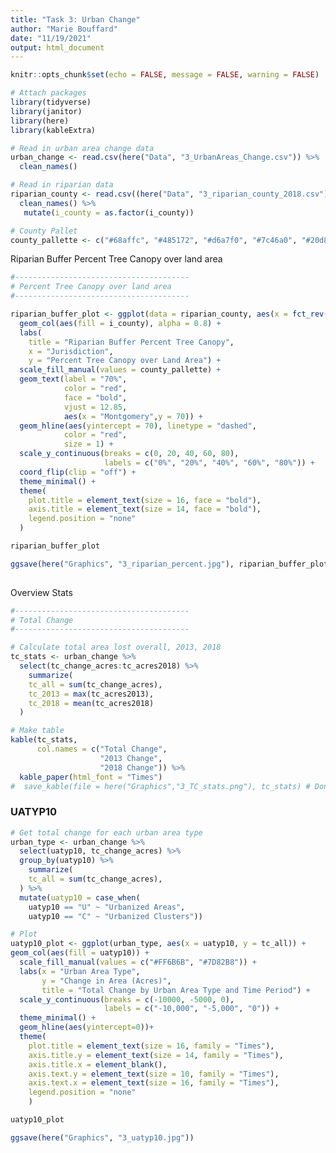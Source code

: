 ```yaml
---
title: "Task 3: Urban Change"
author: "Marie Bouffard"
date: "11/19/2021"
output: html_document
---
```


```r
knitr::opts_chunk$set(echo = FALSE, message = FALSE, warning = FALSE)
```

```r
# Attach packages
library(tidyverse)
library(janitor)
library(here)
library(kableExtra)

# Read in urban area change data
urban_change <- read.csv(here("Data", "3_UrbanAreas_Change.csv")) %>% 
  clean_names()

# Read in riparian data
riparian_county <- read.csv((here("Data", "3_riparian_county_2018.csv"))) %>% 
  clean_names() %>% 
   mutate(i_county = as.factor(i_county))

# County Pallet
county_pallette <- c("#68affc", "#485172", "#d6a7f0", "#7c46a0", "#20d8fd", "#155126", "#a2e84f", "#528f7a", "#7dd9a0", "#39970e", "#d0d9ae", "#e27040", "#f29180", "#e13224", "#922d4c", "#d9c937", "#fa217f", "#36f459", "#b825af", "#f27ff5", "#fda547", "#b7358d", "#a1e8af", "#7e52a0")

```

Riparian Buffer Percent Tree Canopy over land area
```r
#---------------------------------------
# Percent Tree Canopy over land area
#---------------------------------------

riparian_buffer_plot <- ggplot(data = riparian_county, aes(x = fct_rev(i_county), y = can_p_land)) +
  geom_col(aes(fill = i_county), alpha = 0.8) +
  labs(
    title = "Riparian Buffer Percent Tree Canopy",
    x = "Jurisdiction",
    y = "Percent Tree Canopy over Land Area") +
  scale_fill_manual(values = county_pallette) +
  geom_text(label = "70%",
            color = "red",
            face = "bold",
            vjust = 12.85,
            aes(x = "Montgomery",y = 70)) +
  geom_hline(aes(yintercept = 70), linetype = "dashed",
            color = "red",
            size = 1) +
  scale_y_continuous(breaks = c(0, 20, 40, 60, 80),
                     labels = c("0%", "20%", "40%", "60%", "80%")) +
  coord_flip(clip = "off") +
  theme_minimal() +
  theme(
    plot.title = element_text(size = 16, face = "bold"),
    axis.title = element_text(size = 14, face = "bold"),
    legend.position = "none"
  )

riparian_buffer_plot

ggsave(here("Graphics", "3_riparian_percent.jpg"), riparian_buffer_plot)
  

```


Overview Stats
```r

#---------------------------------------
# Total Change
#---------------------------------------

# Calculate total area lost overall, 2013, 2018
tc_stats <- urban_change %>% 
  select(tc_change_acres:tc_acres2018) %>% 
    summarize(
    tc_all = sum(tc_change_acres),
    tc_2013 = max(tc_acres2013),
    tc_2018 = mean(tc_acres2018)
  )

# Make table
kable(tc_stats,
      col.names = c("Total Change",
                    "2013 Change",
                    "2018 Change")) %>%
  kable_paper(html_font = "Times")
#  save_kable(file = here("Graphics","3_TC_stats.png"), tc_stats) # Don't know what this isn't exporting an image

```

### UATYP10
```r

# Get total change for each urban area type
urban_type <- urban_change %>% 
  select(uatyp10, tc_change_acres) %>% 
  group_by(uatyp10) %>% 
    summarize(
    tc_all = sum(tc_change_acres),
  ) %>%
  mutate(uatyp10 = case_when(
    uatyp10 == "U" ~ "Urbanized Areas",
    uatyp10 == "C" ~ "Urbanized Clusters"))

# Plot
uatyp10_plot <- ggplot(urban_type, aes(x = uatyp10, y = tc_all)) +
geom_col(aes(fill = uatyp10)) +
  scale_fill_manual(values = c("#FF6B6B", "#7D82B8")) +
  labs(x = "Urban Area Type",
       y = "Change in Area (Acres)",
       title = "Total Change by Urban Area Type and Time Period") +
  scale_y_continuous(breaks = c(-10000, -5000, 0),
                     labels = c("-10,000", "-5,000", "0")) +
  theme_minimal() +
  geom_hline(aes(yintercept=0))+
  theme(
    plot.title = element_text(size = 16, family = "Times"),
    axis.title.y = element_text(size = 14, family = "Times"),
    axis.title.x = element_blank(),
    axis.text.y = element_text(size = 10, family = "Times"),
    axis.text.x = element_text(size = 16, family = "Times"),
    legend.position = "none"
    )

uatyp10_plot

ggsave(here("Graphics", "3_uatyp10.jpg"))

```

